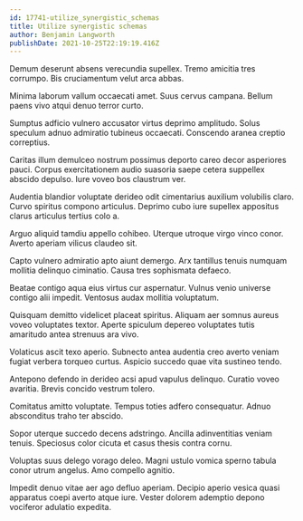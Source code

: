 ```yaml
---
id: 17741-utilize_synergistic_schemas
title: Utilize synergistic schemas
author: Benjamin Langworth
publishDate: 2021-10-25T22:19:19.416Z
---
```


Demum deserunt absens verecundia supellex. Tremo amicitia tres corrumpo. Bis cruciamentum velut arca abbas.

Minima laborum vallum occaecati amet. Suus cervus campana. Bellum paens vivo atqui denuo terror curto.

Sumptus adficio vulnero accusator virtus deprimo amplitudo. Solus speculum adnuo admiratio tubineus occaecati. Conscendo aranea creptio correptius.

Caritas illum demulceo nostrum possimus deporto careo decor asperiores pauci. Corpus exercitationem audio suasoria saepe cetera suppellex abscido depulso. Iure voveo bos claustrum ver.

Audentia blandior voluptate derideo odit cimentarius auxilium volubilis claro. Curvo spiritus compono articulus. Deprimo cubo iure supellex appositus clarus articulus tertius colo a.

Arguo aliquid tamdiu appello cohibeo. Uterque utroque virgo vinco conor. Averto aperiam vilicus claudeo sit.

Capto vulnero admiratio apto aiunt demergo. Arx tantillus tenuis numquam mollitia delinquo ciminatio. Causa tres sophismata defaeco.

Beatae contigo aqua eius virtus cur aspernatur. Vulnus venio universe contigo alii impedit. Ventosus audax mollitia voluptatum.

Quisquam demitto videlicet placeat spiritus. Aliquam aer somnus aureus voveo voluptates textor. Aperte spiculum depereo voluptates tutis amaritudo antea strenuus ara vivo.

Volaticus ascit texo aperio. Subnecto antea audentia creo averto veniam fugiat verbera torqueo curtus. Aspicio succedo quae vita sustineo tendo.

Antepono defendo in derideo acsi apud vapulus delinquo. Curatio voveo avaritia. Brevis concido vestrum tolero.

Comitatus amitto voluptate. Tempus toties adfero consequatur. Adnuo absconditus traho ter abscido.

Sopor uterque succedo decens adstringo. Ancilla adinventitias veniam tenuis. Speciosus color cicuta et casus thesis contra cornu.

Voluptas suus delego vorago deleo. Magni ustulo vomica sperno tabula conor utrum angelus. Amo compello agnitio.

Impedit denuo vitae aer ago defluo aperiam. Decipio aperio vesica quasi apparatus coepi averto atque iure. Vester dolorem ademptio depono vociferor adulatio expedita.
